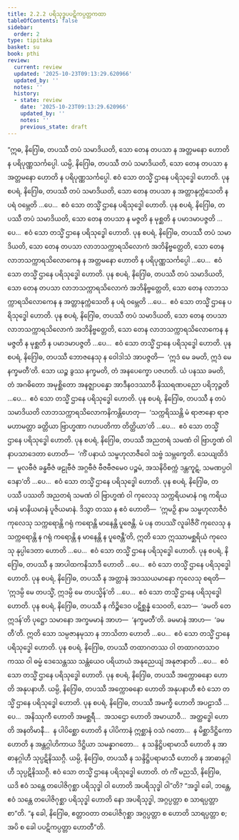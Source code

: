 ```yaml
---
title: 2.2.2 ပရိသုဒ္ဓပပဋိကပ္ပတ္တကထာ
tableOfContents: false
sidebar:
  order: 2
type: tipitaka
basket: su
book: pthi
review:
  current: review
  updated: '2025-10-23T09:13:29.620966'
  updated_by: ''
  notes: ''
  history:
  - state: review
    date: '2025-10-23T09:13:29.620966'
    updated_by: ''
    notes: ''
    previous_state: draft
---
```



<ReviewStatus review={frontmatter.review} showDetails={true} />

<HypothesisAnnotation frontmatter={frontmatter} />

<DynamicBreadcrumb />

<Division number="64" book="pthi" e="ch" v="8" p="37">

<Paragraph number="138" book="pthi">
“ဣဓ, နိဂြေါဓ, တပဿီ တပံ သမာဒိယတိ, သော တေန တပသာ န အတ္တမနော ဟောတိ န ပရိပုဏ္ဏသင်္ကပ္ပေါ. ယမ္ပိ, နိဂြေါဓ, တပဿီ တပံ သမာဒိယတိ, သော တေန တပသာ န အတ္တမနော ဟောတိ န ပရိပုဏ္ဏသင်္ကပ္ပေါ. ဧဝံ သော တသ္မိံ ဌာနေ ပရိသုဒ္ဓေါ ဟောတိ.
</Paragraph>

<Paragraph number="139" book="pthi">
ပုန စပရံ, နိဂြေါဓ, တပဿီ တပံ သမာဒိယတိ, သော တေန တပသာ န အတ္တာနုက္ကံသေတိ န ပရံ ဝမ္ဘေတိ …ပေ…  ဧဝံ သော တသ္မိံ ဌာနေ ပရိသုဒ္ဓေါ ဟောတိ.
</Paragraph>

<Paragraph number="140" book="pthi">
ပုန စပရံ, နိဂြေါဓ, တပဿီ တပံ သမာဒိယတိ, သော တေန တပသာ န မဇ္ဇတိ န မုစ္ဆတိ န ပမာဒမာပဇ္ဇတိ …ပေ…  ဧဝံ သော တသ္မိံ ဌာနေ ပရိသုဒ္ဓေါ ဟောတိ.
</Paragraph>

</Division>
<Division number="65" book="pthi" e="ch" v="8" p="38">

<Paragraph number="141" book="pthi">
ပုန စပရံ, နိဂြေါဓ, တပဿီ တပံ သမာဒိယတိ, သော တေန တပသာ လာဘသက္ကာရသိလောကံ အဘိနိဗ္ဗတ္တေတိ, သော တေန လာဘသက္ကာရသိလောကေန န အတ္တမနော ဟောတိ န ပရိပုဏ္ဏသင်္ကပ္ပေါ …ပေ…  ဧဝံ သော တသ္မိံ ဌာနေ ပရိသုဒ္ဓေါ ဟောတိ.
</Paragraph>

<Paragraph number="142" book="pthi">
ပုန စပရံ, နိဂြေါဓ, တပဿီ တပံ သမာဒိယတိ, သော တေန တပသာ လာဘသက္ကာရသိလောကံ အဘိနိဗ္ဗတ္တေတိ, သော တေန လာဘသက္ကာရသိလောကေန န အတ္တာနုက္ကံသေတိ န ပရံ ဝမ္ဘေတိ …ပေ…  ဧဝံ သော တသ္မိံ ဌာနေ ပရိသုဒ္ဓေါ ဟောတိ.
</Paragraph>

<Paragraph number="143" book="pthi">
ပုန စပရံ, နိဂြေါဓ, တပဿီ တပံ သမာဒိယတိ, သော တေန တပသာ လာဘသက္ကာရသိလောကံ အဘိနိဗ္ဗတ္တေတိ, သော တေန လာဘသက္ကာရသိလောကေန န မဇ္ဇတိ န မုစ္ဆတိ န ပမာဒမာပဇ္ဇတိ …ပေ…  ဧဝံ သော တသ္မိံ ဌာနေ ပရိသုဒ္ဓေါ ဟောတိ.
</Paragraph>

</Division>
<Division number="66" book="pthi" e="ch" v="8" p="38">

<Paragraph number="144" book="pthi">
ပုန စပရံ, နိဂြေါဓ, တပဿီ ဘောဇနေသု န ဝေါဒါသံ အာပဇ္ဇတိ—  ‘ဣဒံ မေ ခမတိ, ဣဒံ မေ နက္ခမတီ’တိ. သော ယဉ္စ ခွဿ နက္ခမတိ, တံ အနပေက္ခော ပဇဟတိ. ယံ ပနဿ ခမတိ, တံ အဂဓိတော အမုစ္ဆိတော အနဇ္ဈာပန္နော အာဒီနဝဒဿာဝီ နိဿရဏပညော ပရိဘုဉ္ဇတိ …ပေ…  ဧဝံ သော တသ္မိံ ဌာနေ ပရိသုဒ္ဓေါ ဟောတိ.
</Paragraph>

<Paragraph number="145" book="pthi">
ပုန စပရံ, နိဂြေါဓ, တပဿီ န တပံ သမာဒိယတိ လာဘသက္ကာရသိလောကနိကန္တိဟေတု—  ‘သက္ကရိဿန္တိ မံ ရာဇာနော ရာဇမဟာမတ္တာ ခတ္တိယာ ဗြာဟ္မဏာ ဂဟပတိကာ တိတ္ထိယာ’တိ …ပေ…  ဧဝံ သော တသ္မိံ ဌာနေ ပရိသုဒ္ဓေါ ဟောတိ.
</Paragraph>

</Division>
<Division number="67" book="pthi" e="ch" v="8" p="38">

<Paragraph number="146" book="pthi">
ပုန စပရံ, နိဂြေါဓ, တပဿီ အညတရံ သမဏံ ဝါ ဗြာဟ္မဏံ ဝါ နာပသာဒေတာ ဟောတိ—  ‘ကိံ ပနာယံ သမ္ဗဟုလာဇီဝေါ သဗ္ဗံ သမ္ဘက္ခေတိ. သေယျထိဒံ—  မူလဗီဇံ ခန္ဓဗီဇံ ဖဠုဗီဇံ အဂ္ဂဗီဇံ ဗီဇဗီဇမေဝ ပဉ္စမံ, အသနိဝိစက္ကံ ဒန္တကူဋံ, သမဏပ္ပဝါဒေနာ’တိ …ပေ…  ဧဝံ သော တသ္မိံ ဌာနေ ပရိသုဒ္ဓေါ ဟောတိ.
</Paragraph>

<Paragraph number="147" book="pthi">
ပုန စပရံ, နိဂြေါဓ, တပဿီ ပဿတိ အညတရံ သမဏံ ဝါ ဗြာဟ္မဏံ ဝါ ကုလေသု သက္ကရိယမာနံ ဂရု ကရိယမာနံ မာနိယမာနံ ပူဇိယမာနံ. ဒိသွာ တဿ န ဧဝံ ဟောတိ—  ‘ဣမဉှိ နာမ သမ္ဗဟုလာဇီဝံ ကုလေသု သက္ကရောန္တိ ဂရုံ ကရောန္တိ မာနေန္တိ ပူဇေန္တိ. မံ ပန တပဿိံ လူခါဇီဝိံ ကုလေသု န သက္ကရောန္တိ န ဂရုံ ကရောန္တိ န မာနေန္တိ န ပူဇေန္တီ’တိ, ဣတိ သော ဣဿာမစ္ဆရိယံ ကုလေသု နုပ္ပါဒေတာ ဟောတိ …ပေ…  ဧဝံ သော တသ္မိံ ဌာနေ ပရိသုဒ္ဓေါ ဟောတိ.
</Paragraph>

</Division>
<Division number="68" book="pthi" e="ch" v="8" p="39">

<Paragraph number="148" book="pthi">
ပုန စပရံ, နိဂြေါဓ, တပဿီ န အာပါထကနိသာဒီ ဟောတိ …ပေ…  ဧဝံ သော တသ္မိံ ဌာနေ ပရိသုဒ္ဓေါ ဟောတိ.
</Paragraph>

<Paragraph number="149" book="pthi">
ပုန စပရံ, နိဂြေါဓ, တပဿီ န အတ္တာနံ အဒဿယမာနော ကုလေသု စရတိ—  ‘ဣဒမ္ပိ မေ တပသ္မိံ, ဣဒမ္ပိ မေ တပသ္မိန်’တိ …ပေ…  ဧဝံ သော တသ္မိံ ဌာနေ ပရိသုဒ္ဓေါ ဟောတိ.
</Paragraph>

<Paragraph number="150" book="pthi">
ပုန စပရံ, နိဂြေါဓ, တပဿီ န ကိဉ္စိဒေဝ ပဋိစ္ဆန္နံ သေဝတိ, သော—  ‘ခမတိ တေ ဣဒန်’တိ ပုဋ္ဌော သမာနော အက္ခမမာနံ အာဟ—  ‘နက္ခမတီ’တိ. ခမမာနံ အာဟ—  ‘ခမတီ’တိ. ဣတိ သော သမ္ပဇာနမုသာ န ဘာသိတာ ဟောတိ …ပေ…  ဧဝံ သော တသ္မိံ ဌာနေ ပရိသုဒ္ဓေါ ဟောတိ.
</Paragraph>

<Paragraph number="151" book="pthi">
ပုန စပရံ, နိဂြေါဓ, တပဿီ တထာဂတဿ ဝါ တထာဂတသာဝကဿ ဝါ ဓမ္မံ ဒေသေန္တဿ သန္တံယေဝ ပရိယာယံ အနုညေယျံ အနုဇာနာတိ …ပေ…  ဧဝံ သော တသ္မိံ ဌာနေ ပရိသုဒ္ဓေါ ဟောတိ.
</Paragraph>

</Division>
<Division number="69" book="pthi" e="ch" v="8" p="39">

<Paragraph number="152" book="pthi">
ပုန စပရံ, နိဂြေါဓ, တပဿီ အက္ကောဓနော ဟောတိ အနုပနာဟီ. ယမ္ပိ, နိဂြေါဓ, တပဿီ အက္ကောဓနော ဟောတိ အနုပနာဟီ ဧဝံ သော တသ္မိံ ဌာနေ ပရိသုဒ္ဓေါ ဟောတိ.
</Paragraph>

<Paragraph number="153" book="pthi">
ပုန စပရံ, နိဂြေါဓ, တပဿီ အမက္ခီ ဟောတိ အပဠာသီ …ပေ…  အနိဿုကီ ဟောတိ အမစ္ဆရီ…  အသဌော ဟောတိ အမာယာဝီ…  အတ္ထဒ္ဓေါ ဟောတိ အနတိမာနီ…  န ပါပိစ္ဆော ဟောတိ န ပါပိကာနံ ဣစ္ဆာနံ ဝသံ ဂတော…  န မိစ္ဆာဒိဋ္ဌိကော ဟောတိ န အန္တဂ္ဂါဟိကာယ ဒိဋ္ဌိယာ သမန္နာဂတော…  န သန္ဒိဋ္ဌိပရာမာသီ ဟောတိ န အာဓာနဂ္ဂါဟီ သုပ္ပဋိနိဿဂ္ဂီ. ယမ္ပိ, နိဂြေါဓ, တပဿီ န သန္ဒိဋ္ဌိပရာမာသီ ဟောတိ န အာဓာနဂ္ဂါဟီ သုပ္ပဋိနိဿဂ္ဂီ. ဧဝံ သော တသ္မိံ ဌာနေ ပရိသုဒ္ဓေါ ဟောတိ.
</Paragraph>

<Paragraph number="154" book="pthi">
တံ ကိံ မညသိ, နိဂြေါဓ, ယဒိ ဧဝံ သန္တေ တပေါဇိဂုစ္ဆာ ပရိသုဒ္ဓါ ဝါ ဟောတိ အပရိသုဒ္ဓါ ဝါ”တိ? “အဒ္ဓါ ခေါ, ဘန္တေ, ဧဝံ သန္တေ တပေါဇိဂုစ္ဆာ ပရိသုဒ္ဓါ ဟောတိ နော အပရိသုဒ္ဓါ, အဂ္ဂပ္ပတ္တာ စ သာရပ္ပတ္တာ စာ”တိ. “န ခေါ, နိဂြေါဓ, ဧတ္တာဝတာ တပေါဇိဂုစ္ဆာ အဂ္ဂပ္ပတ္တာ စ ဟောတိ သာရပ္ပတ္တာ စ; အပိ စ ခေါ ပပဋိကပ္ပတ္တာ ဟောတီ”တိ.
</Paragraph>
</Division>